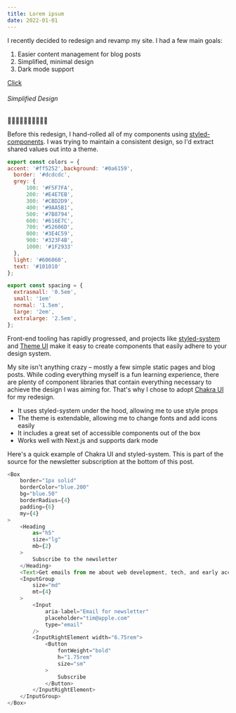 ```yaml
---
title: Lorem ipsum
date: 2022-01-01
---
```


I recently decided to redesign and revamp my site. I had a few main goals:

1. Easier content management for blog posts
1. Simplified, minimal design
1. Dark mode support

[Click](/)

###### Simplified Design

🤩🤩🤩🤩🤩🤩🤩🤩🤩🤩

<FullWidthImage
    src="/demo.jpg"
    alt=""
/>

<CustomSizeImage
    src="/x.svg"
    alt=""
    width={24}
    height={24}
/>

Before this redesign, I hand-rolled all of my components using [styled-components](https://styled-components.com/). I was trying to maintain a consistent design,
so I'd extract shared values out into a theme.

```js
export const colors = {
accent: '#ff5252',background: '#0a6159',
  border: '#dcdcdc',
  grey: {
      100: '#F5F7FA',
      200: '#E4E7EB',
      300: '#CBD2D9',
      400: '#9AA5B1',
      500: '#7B8794',
      600: '#616E7C',
      700: '#52606D',
      800: '#3E4C59',
      900: '#323F4B',
      1000: '#1F2933'
  },
  light: '#606060',
  text: '#101010'
};

export const spacing = {
  extrasmall: '0.5em',
  small: '1em'
  normal: '1.5em',
  large: '2em',
  extralarge: '2.5em',
};
```

Front-end tooling has rapidly progressed, and projects like [styled-system](https://styled-system.com/) and [Theme UI](https://theme-ui.com/) make it easy
to create components that easily adhere to your design system.

My site isn't anything crazy – mostly a few simple static pages and blog posts. While coding everything myself is a
fun learning experience, there are plenty of component libraries that contain everything necessary to achieve the
design I was aiming for. That's why I chose to adopt [Chakra UI](https://chakra-ui.com/) for my redesign.

-   It uses styled-system under the hood, allowing me to use style props
-   The theme is extendable, allowing me to change fonts and add icons easily
-   It includes a great set of accessible components out of the box
-   Works well with Next.js and supports dark mode

Here's a quick example of Chakra UI and styled-system. This is part of the source for
the newsletter subscription at the bottom of this post.

```js title="components/Subscribe.js"
<Box
    border="1px solid"
    borderColor="blue.200"
    bg="blue.50"
    borderRadius={4}
    padding={6}
    my={4}
>
    <Heading
        as="h5"
        size="lg"
        mb={2}
    >
        Subscribe to the newsletter
    </Heading>
    <Text>Get emails from me about web development, tech, and early access to new articles.</Text>
    <InputGroup
        size="md"
        mt={4}
    >
        <Input
            aria-label="Email for newsletter"
            placeholder="tim@apple.com"
            type="email"
        />
        <InputRightElement width="6.75rem">
            <Button
                fontWeight="bold"
                h="1.75rem"
                size="sm"
            >
                Subscribe
            </Button>
        </InputRightElement>
    </InputGroup>
</Box>
```
